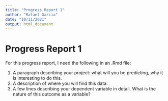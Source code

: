 ```yaml
---
title: "Progress Report 1"
author: "Rafael Garcia"
date: "10/11/2021"
output: html_document
---
```


Progress Report 1
====================

For this progress report, I need the following in an .Rmd file:

1. A paragraph describing your project: what will you be predicting, why it is interesting to do this. 
2. A description of where you will find this data. 
3. A few lines describing your dependent variable in detail. What is the nature of this outcome as a variable?
